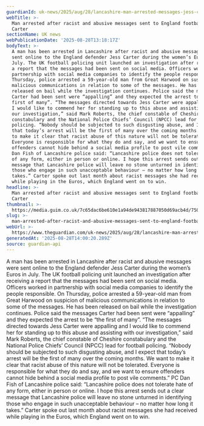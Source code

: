 ```yaml
---
guardianId: uk-news/2025/aug/28/lancashire-man-arrested-messages-jess-carter
webTitle: >-
  Man arrested after racist and abusive messages sent to England footballer Jess
  Carter
sectionName: UK news
webPublicationDate: '2025-08-28T13:18:17Z'
bodyText: >-
  A man has been arrested in Lancashire after racist and abusive messages were
  sent online to the England defender Jess Carter during the women’s Euros in
  July. The UK football policing unit launched an investigation after receiving
  a report that the messages had been sent on social media. Officers worked in
  partnership with social media companies to identify the people responsible. On
  Thursday, police arrested a 59-year-old man from Great Harwood on suspicion of
  malicious communications in relation to some of the messages. He has been
  released on bail while the investigation continues. Police said the messages
  Carter had been sent were “appalling” and they expected the arrest to be “the
  first of many”. “The messages directed towards Jess Carter were appalling and
  I would like to commend her for standing up to this abuse and assisting with
  our investigation,” said Mark Roberts, the chief constable of Cheshire
  constabulary and the National Police Chiefs’ Council (NPCC) lead for football
  policing. “Nobody should be subjected to such disgusting abuse, and I expect
  that today’s arrest will be the first of many over the coming months. We want
  to make it clear that racist abuse of this nature will not be tolerated.
  Everyone is responsible for what they do and say, and we want to ensure
  offenders cannot hide behind a social media profile to post vile comments.” PC
  Dan Fish of Lancashire police said: “Lancashire police does not tolerate hate
  of any form, either in person or online. I hope this arrest sends out a clear
  message that Lancashire police will leave no stone unturned in identifying
  those who engage in such unacceptable behaviour – no matter how long it
  takes.” Carter spoke out last month about racist messages she had received
  while playing in the Euros, which England went on to win.
headline: >-
  Man arrested after racist and abusive messages sent to England footballer Jess
  Carter
thumbnail: >-
  https://media.guim.co.uk/7c65dac6be610e1a94de943817887050d69acb4d/750_0_3750_2999/500.jpg
slug: >-
  man-arrested-after-racist-and-abusive-messages-sent-to-england-footballer-jess-carter
webUrl: >-
  https://www.theguardian.com/uk-news/2025/aug/28/lancashire-man-arrested-messages-jess-carter
generatedAt: '2025-08-28T14:00:20.289Z'
source: guardian-api
---
```

A man has been arrested in Lancashire after racist and abusive messages were sent online to the England defender Jess Carter during the women’s Euros in July. The UK football policing unit launched an investigation after receiving a report that the messages had been sent on social media. Officers worked in partnership with social media companies to identify the people responsible. On Thursday, police arrested a 59-year-old man from Great Harwood on suspicion of malicious communications in relation to some of the messages. He has been released on bail while the investigation continues. Police said the messages Carter had been sent were “appalling” and they expected the arrest to be “the first of many”. “The messages directed towards Jess Carter were appalling and I would like to commend her for standing up to this abuse and assisting with our investigation,” said Mark Roberts, the chief constable of Cheshire constabulary and the National Police Chiefs’ Council (NPCC) lead for football policing. “Nobody should be subjected to such disgusting abuse, and I expect that today’s arrest will be the first of many over the coming months. We want to make it clear that racist abuse of this nature will not be tolerated. Everyone is responsible for what they do and say, and we want to ensure offenders cannot hide behind a social media profile to post vile comments.” PC Dan Fish of Lancashire police said: “Lancashire police does not tolerate hate of any form, either in person or online. I hope this arrest sends out a clear message that Lancashire police will leave no stone unturned in identifying those who engage in such unacceptable behaviour – no matter how long it takes.” Carter spoke out last month about racist messages she had received while playing in the Euros, which England went on to win.
